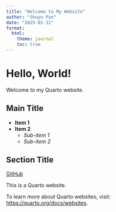 ```yaml
---
title: "Welcome to My Website"
author: "Shuyu Pan"
date: "2025-01-31"
format:
  html:
    theme: journal
    toc: true
---
```


# Hello, World!  
Welcome to my Quarto website.

## Main Title  
- **Item 1**  
- **Item 2**  
  - *Sub-item 1*  
  - *Sub-item 2*  

## Section Title  

[GitHub](https://github.com)

This is a Quarto website.

To learn more about Quarto websites, visit:  
<https://quarto.org/docs/websites>.
